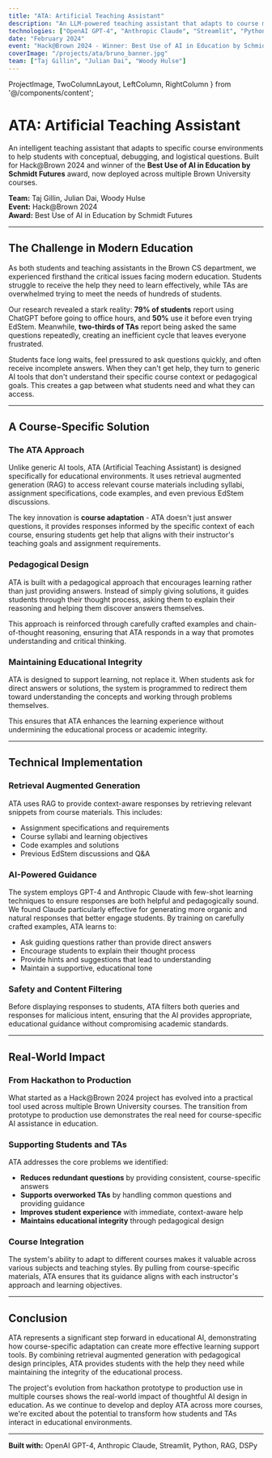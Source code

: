 ```yaml
---
title: "ATA: Artificial Teaching Assistant"
description: "An LLM-powered teaching assistant that adapts to course material to guide students through conceptual and technical questions"
technologies: ["OpenAI GPT-4", "Anthropic Claude", "Streamlit", "Python", "RAG", "DSPy"]
date: "February 2024"
event: "Hack@Brown 2024 - Winner: Best Use of AI in Education by Schmidt Futures"
coverImage: "/projects/ata/bruno_banner.jpg"
team: ["Taj Gillin", "Julian Dai", "Woody Hulse"]
---
```


  ProjectImage,
  TwoColumnLayout,
  LeftColumn,
  RightColumn
} from '@/components/content';

# ATA: Artificial Teaching Assistant

An intelligent teaching assistant that adapts to specific course environments to help students with conceptual, debugging, and logistical questions. Built for Hack@Brown 2024 and winner of the **Best Use of AI in Education by Schmidt Futures** award, now deployed across multiple Brown University courses.

**Team:** Taj Gillin, Julian Dai, Woody Hulse  
**Event:** Hack@Brown 2024  
**Award:** Best Use of AI in Education by Schmidt Futures

---

## The Challenge in Modern Education

As both students and teaching assistants in the Brown CS department, we experienced firsthand the critical issues facing modern education. Students struggle to receive the help they need to learn effectively, while TAs are overwhelmed trying to meet the needs of hundreds of students.

Our research revealed a stark reality: **79% of students** report using ChatGPT before going to office hours, and **50%** use it before even trying EdStem. Meanwhile, **two-thirds of TAs** report being asked the same questions repeatedly, creating an inefficient cycle that leaves everyone frustrated.

<ProjectImage 
  src="/projects/ata/bruno_overview.jpg"
  alt="ATA dashboard showing the main interface for students"
  caption="The ATA interface provides course-specific help and guidance"
  zoom
/>

Students face long waits, feel pressured to ask questions quickly, and often receive incomplete answers. When they can't get help, they turn to generic AI tools that don't understand their specific course context or pedagogical goals. This creates a gap between what students need and what they can access.

---

## A Course-Specific Solution

### The ATA Approach

Unlike generic AI tools, ATA (Artificial Teaching Assistant) is designed specifically for educational environments. It uses retrieval augmented generation (RAG) to access relevant course materials including syllabi, assignment specifications, code examples, and even previous EdStem discussions.

The key innovation is **course adaptation** - ATA doesn't just answer questions, it provides responses informed by the specific context of each course, ensuring students get help that aligns with their instructor's teaching goals and assignment requirements.

### Pedagogical Design

ATA is built with a pedagogical approach that encourages learning rather than just providing answers. Instead of simply giving solutions, it guides students through their thought process, asking them to explain their reasoning and helping them discover answers themselves.

<ProjectImage 
  src="/projects/ata/bruno_example.jpg"
  alt="Example interaction showing ATA's pedagogical approach"
  caption="ATA guides students through their thought process rather than providing direct answers"
  zoom
/>

This approach is reinforced through carefully crafted examples and chain-of-thought reasoning, ensuring that ATA responds in a way that promotes understanding and critical thinking.

### Maintaining Educational Integrity

ATA is designed to support learning, not replace it. When students ask for direct answers or solutions, the system is programmed to redirect them toward understanding the concepts and working through problems themselves.

<ProjectImage 
  src="/projects/ata/bruno_no_answer.jpg"
  alt="ATA declining to provide direct answers and encouraging learning"
  caption="ATA maintains educational integrity by encouraging students to work through problems"
  zoom
/>

This ensures that ATA enhances the learning experience without undermining the educational process or academic integrity.

---

## Technical Implementation

### Retrieval Augmented Generation

ATA uses RAG to provide context-aware responses by retrieving relevant snippets from course materials. This includes:
- Assignment specifications and requirements
- Course syllabi and learning objectives
- Code examples and solutions
- Previous EdStem discussions and Q&A

### AI-Powered Guidance

The system employs GPT-4 and Anthropic Claude with few-shot learning techniques to ensure responses are both helpful and pedagogically sound. We found Claude particularly effective for generating more organic and natural responses that better engage students. By training on carefully crafted examples, ATA learns to:
- Ask guiding questions rather than provide direct answers
- Encourage students to explain their thought process
- Provide hints and suggestions that lead to understanding
- Maintain a supportive, educational tone

### Safety and Content Filtering

Before displaying responses to students, ATA filters both queries and responses for malicious intent, ensuring that the AI provides appropriate, educational guidance without compromising academic standards.

---

## Real-World Impact

### From Hackathon to Production

What started as a Hack@Brown 2024 project has evolved into a practical tool used across multiple Brown University courses. The transition from prototype to production use demonstrates the real need for course-specific AI assistance in education.

### Supporting Students and TAs

ATA addresses the core problems we identified:
- **Reduces redundant questions** by providing consistent, course-specific answers
- **Supports overworked TAs** by handling common questions and providing guidance
- **Improves student experience** with immediate, context-aware help
- **Maintains educational integrity** through pedagogical design

### Course Integration

The system's ability to adapt to different courses makes it valuable across various subjects and teaching styles. By pulling from course-specific materials, ATA ensures that its guidance aligns with each instructor's approach and learning objectives.

---

## Conclusion

ATA represents a significant step forward in educational AI, demonstrating how course-specific adaptation can create more effective learning support tools. By combining retrieval augmented generation with pedagogical design principles, ATA provides students with the help they need while maintaining the integrity of the educational process.

The project's evolution from hackathon prototype to production use in multiple courses shows the real-world impact of thoughtful AI design in education. As we continue to develop and deploy ATA across more courses, we're excited about the potential to transform how students and TAs interact in educational environments.

---

**Built with:** OpenAI GPT-4, Anthropic Claude, Streamlit, Python, RAG, DSPy
